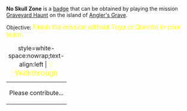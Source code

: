 '''No Skull Zone''' is a [[Badges|badge]] that can be obtained by playing the mission [[Graveyard Haunt]] on the island of [[Angler's Grave]].

Objective: <big style="color:yellow">Finish the mission without Toya or Quentin in your team.</big>

{| class="mw-collapsible mw-collapsed"
|+ style=white-space:nowrap;text-align:left | <big style="color:yellow">💡 Walkthrough</big>
|-
| Please contribute...
|}